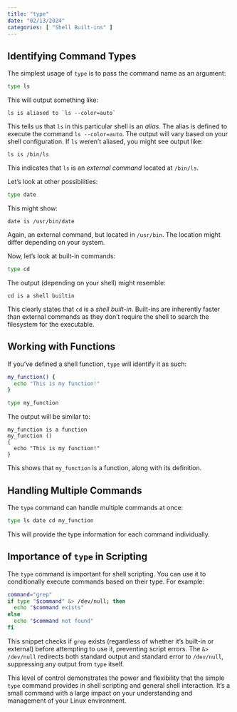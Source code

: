 ```yaml
---
title: "type"
date: "02/13/2024"
categories: [ "Shell Built-ins" ]
---
```

## Identifying Command Types

The simplest usage of `type` is to pass the command name as an argument:

```bash
type ls
```

This will output something like:

```
ls is aliased to `ls --color=auto`
```

This tells us that `ls` in this particular shell is an *alias*.  The alias is defined to execute the command `ls --color=auto`.  The output will vary based on your shell configuration.  If `ls` weren't aliased, you might see output like:

```
ls is /bin/ls
```

This indicates that `ls` is an *external command* located at `/bin/ls`.

Let's look at other possibilities:

```bash
type date
```

This might show:

```
date is /usr/bin/date
```

Again, an external command, but located in `/usr/bin`.  The location might differ depending on your system.

Now, let's look at built-in commands:

```bash
type cd
```

The output (depending on your shell) might resemble:

```
cd is a shell builtin
```

This clearly states that `cd` is a *shell built-in*.  Built-ins are inherently faster than external commands as they don't require the shell to search the filesystem for the executable.


##  Working with Functions

If you've defined a shell function, `type` will identify it as such:

```bash
my_function() {
  echo "This is my function!"
}

type my_function
```

The output will be similar to:

```
my_function is a function
my_function ()
{
  echo "This is my function!"
}
```

This shows that `my_function` is a function, along with its definition.


## Handling Multiple Commands

The `type` command can handle multiple commands at once:

```bash
type ls date cd my_function
```

This will provide the type information for each command individually.


##  Importance of `type` in Scripting

The `type` command is important for shell scripting. You can use it to conditionally execute commands based on their type. For example:

```bash
command="grep"
if type "$command" &> /dev/null; then
  echo "$command exists"
else
  echo "$command not found"
fi
```

This snippet checks if `grep` exists (regardless of whether it's built-in or external) before attempting to use it, preventing script errors.  The `&> /dev/null` redirects both standard output and standard error to `/dev/null`, suppressing any output from `type` itself.

This level of control demonstrates the power and flexibility that the simple `type` command provides in shell scripting and general shell interaction.  It's a small command with a large impact on your understanding and management of your Linux environment.

